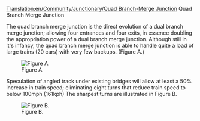 [[Translation:en/Community/Junctionary/Quad Branch-Merge Junction]]
Quad Branch Merge Junction


The quad branch merge junction is the direct evolution of a dual branch merge junction; allowing four entrances and four exits, in essence doubling the appropriation power of a dual branch merge junction.  Although still in it's infancy, the quad branch merge junction is able to handle quite a load of large trains (20 cars) with very few backups. (Figure A.)

[[File:en/Community/Junctionary/NewQBMJ.png|thumb|Figure A.]]


Speculation of angled track under existing bridges will allow at least a 50% increase in train speed; eliminating eight turns that reduce train speed to below 100mph (161kph)  The sharpest turns are illustrated in Figure B.

[[File:en/Community/Junctionary/Sharpcorners.png|thumb|Figure B.]]